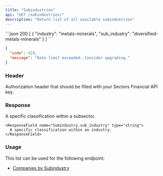 ```yaml
---
title: "Subindustries"
api: "GET /subindustries/"
description: "Return list of all available subindustries"
---
```


<ResponseExample>
```json 200
[
  {
    "industry": "metals-minerals",
    "sub_industry": "diversified-metals-minerals"
  }
]
```

```json 429
{
  "code": 429,
  "message": "Rate limit exceeded. Consider upgrading."
}
```

</ResponseExample>

### Header

<ParamField header="Authorization" type="string" required>
  Authorization header that should be filled with your Sectors Financial API
  key.
</ParamField>

### Response

<ResponseField name="payload" type="Subindustry[]">
  <Expandable title="properties">
    <ResponseField name="Subindustry.industry" type="string">
      A specific classification within a subsector.
    </ResponseField>

    <ResponseField name="Subindustry.sub_industry" type="string">
      A specific classification within an industry.
    </ResponseField>

  </Expandable>
</ResponseField>

### Usage

This list can be used for the following endpoint:

- [Companies by Subindustry](./companies-subindustry)
